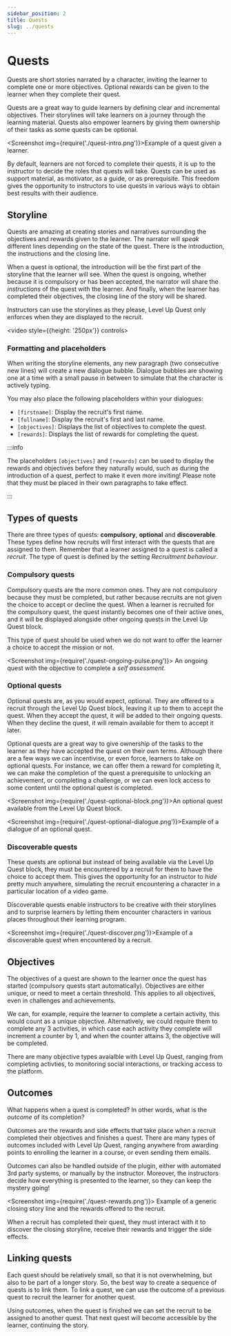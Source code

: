 ```yaml
---
sidebar_position: 2
title: Quests
slug: ../quests
---
```



# Quests

Quests are short stories narrated by a character, inviting the learner to complete one or more objectives. Optional rewards can be given to the learner when they complete their quest.

Quests are a great way to guide learners by defining clear and incremental objectives. Their storylines will take learners on a journey through the learning material. Quests also empower learners by giving them ownership of their tasks as some quests can be optional.

<Screenshot img={require('./quest-intro.png')}>Example of a quest given a learner.</Screenshot>

By default, learners are not forced to complete their quests, it is up to the instructor to decide the roles that quests will take. Quests can be used as support material, as motivator, as a guide, or as prerequisite. This freedom gives the opportunity to instructors to use quests in various ways to obtain best results with their audience.

## Storyline

Quests are amazing at creating stories and narratives surrounding the objectives and rewards given to the learner. The narrator will _speak_ different lines depending on the state of the quest. There is the introduction, the instructions and the closing line.

When a quest is optional, the introduction will be the first part of the storyline that the learner will see. When the quest is ongoing, whether because it is compulsory or has been accepted, the narrator will share the _instructions_ of the quest with the learner. And finally, when the learner has completed their objectives, the closing line of the story will be shared.

Instructors can use the storylines as they please, Level Up Quest only enforces when they are displayed to the recruit.


<video style={{height: '250px'}} controls>
  <source src={video} />
</video>
### Formatting and placeholders

When writing the storyline elements, any new paragraph (two consecutive new lines) will create a new dialogue bubble. Dialogue bubbles are showing one at a time with a small pause in between to simulate that the character is actively typing.

You may also place the following placeholders within your dialogues:

- `[firstname]`: Display the recruit's first name.
- `[fullname]`: Display the recruit's first and last name.
- `[objectives]`: Displays the list of objectives to complete the quest.
- `[rewards]`: Displays the list of rewards for completing the quest.

:::info

The placeholders `[objectives]` and `[rewards]` can be used to display the rewards and objectives before they naturally would, such as during the introduction of a quest, perfect to make it even more inviting! Please note that they must be placed in their own paragraphs to take effect.

:::


## Types of quests

There are three types of quests: **compulsory**, **optional** and **discoverable**. These types define how recruits will first interact with the quests that are assigned to them. Remember that a learner assigned to a quest is called a _recruit_. The type of quest is defined by the setting _Recruitment behaviour_.

### Compulsory quests

Compulsory quests are the more common ones. They are not compulsory because they must be completed, but rather because recruits are not given the choice to accept or decline the quest. When a learner is recruited for the compulsory quest, the quest instantly becomes one of their active ones, and it will be displayed alongside other ongoing quests in the Level Up Quest block.

This type of quest should be used when we do not want to offer the learner a choice to accept the mission or not.

<Screenshot img={require('./quest-ongoing-pulse.png')}>
  An ongoing quest with the objective to complete a <em>self assessment</em>.
</Screenshot>

### Optional quests

Optional quests are, as you would expect, optional. They are offered to a recruit through the Level Up Quest block, leaving it up to them to accept the quest. When they accept the quest, it will be added to their ongoing quests. When they decline the quest, it will remain available for them to accept it later.

Optional quests are a great way to give ownership of the tasks to the learner as they have accepted the quest on their own terms. Although there are a few ways we can incentivise, or even force, learners to take on optional quests. For instance, we can offer them a reward for completing it, we can make the completion of the quest a prerequisite to unlocking an achievement, or completing a challenge, or we can even lock access to some content until the optional quest is completed.

<Screenshot img={require('./quest-optional-block.png')}>An optional quest available from the Level Up Quest block.</Screenshot>

<Screenshot img={require('./quest-optional-dialogue.png')}>Example of a dialogue of an optional quest.</Screenshot>

### Discoverable quests

These quests are optional but instead of being available via the Level Up Quest block, they must be encountered by a recruit for them to have the choice to accept them. This gives the opportunity for an instructor to _hide_ pretty much anywhere, simulating the recruit encountering a character in a particular location of a video game.

Discoverable quests enable instructors to be creative with their storylines and to surprise learners by letting them encounter characters in various places throughout their learning program.

<Screenshot img={require('./quest-discover.png')}>Example of a discoverable quest when encountered by a recruit.</Screenshot>

## Objectives

The objectives of a quest are shown to the learner once the quest has started (compulsory quests start automatically). Objectives are either unique, or need to meet a certain threshold. This applies to all objectives, even in challenges and achievements.

We can, for example, require the learner to complete a certain activity, this would count as a unique objective. Alternatively, we could require them to complete any 3 activities, in which case each activity they complete will increment a counter by 1, and when the counter attains 3, the objective will be completed.

There are many objective types avaialble with Level Up Quest, ranging from completing activties, to monitoring social interactions, or tracking access to the platform.

## Outcomes

What happens when a quest is completed? In other words, what is the _outcome_ of its completion?

Outcomes are the rewards and side effects that take place when a recruit completed their objectives and finishes a quest. There are many types of outcomes included with Level Up Quest, ranging anywhere from awarding points to enrolling the learner in a course, or even sending them emails.

Outcomes can also be handled outside of the plugin, either with automated 3rd party systems, or manually by the instructor. Moreover, the instructors decide how everything is presented to the learner, so they can keep the mystery going!

<Screenshot img={require('./quest-rewards.png')}>
  Example of a generic closing story line and the rewards offered to the recruit.
</Screenshot>

When a recruit has completed their quest, they must interact with it to discover the closing storyline, receive their rewards and trigger the side effects.

## Linking quests

Each quest should be relatively small, so that it is not overwhelming, but also to be part of a longer story. So, the best way to create a sequence of quests is to link them. To link a quest, we can use the outcome of a previous quest to recruit the learner for another quest.

Using outcomes, when the quest is finished we can set the recruit to be assigned to another quest. That next quest will become accessible by the learner, continuing the story.
